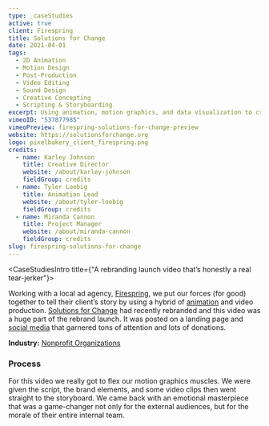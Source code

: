 ```yaml
---
type: _caseStudies
active: true
client: Firespring
title: Solutions for Change
date: 2021-04-01
tags:
  - 2D Animation
  - Motion Design
  - Post-Production
  - Video Editing
  - Sound Design
  - Creative Concepting
  - Scripting & Storyboarding
excerpt: Using animation, motion graphics, and data visualization to create an explainer video that encourages action to combat homelessness.
vimeoID: "537877985"
vimeoPreview: firespring-solutions-for-change-preview
website: https://solutionsforchange.org
logo: pixelbakery_client_firespring.png
credits:
  - name: Karley Johnson
    title: Creative Director
    website: /about/karley-johnson
    fieldGroup: credits
  - name: Tyler Loebig
    title: Animation Lead
    website: /about/tyler-loebig
    fieldGroup: credits
  - name: Miranda Cannon
    title: Project Manager
    website: /about/miranda-cannon
    fieldGroup: credits
slug: firespring-solutions-for-change
---
```


<CaseStudiesIntro title={"A rebranding launch video that’s honestly a real tear-jerker"}>

Working with a local ad agency, [Firespring](https://firespring.com), we put our forces (for good) together to tell their client’s story by using a hybrid of [animation](/services/animation) and video production. [Solutions for Change](https://solutionsforchange.org) had recently rebranded and this video was a huge part of the rebrand launch. It was posted on a landing page and [social media](/services/social-media) that garnered tons of attention and lots of donations. 

**Industry:** [Nonprofit Organizations](/industries/nonprofit-video)

### Process
For this video we really got to flex our motion graphics muscles. We were given the script, the brand elements, and some video clips then went straight to the storyboard. We came back with an emotional masterpiece that was a game-changer not only for the external audiences, but for the morale of their entire internal team.

</CaseStudiesIntro>

